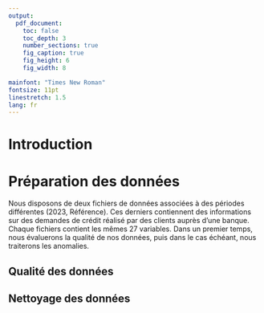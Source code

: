 ```yaml
---
output:
  pdf_document:
    toc: false
    toc_depth: 3
    number_sections: true
    fig_caption: true
    fig_height: 6
    fig_width: 8

mainfont: "Times New Roman"
fontsize: 11pt
linestretch: 1.5
lang: fr
---
```


<!-- PAGE DE GARDE  -->

```{=tex}
\begin{titlepage}

\vspace{1cm}
\begin{center}

\textit{Université Paris Cité}

BUT SD FA EMS - 2025

\vspace{5mm}

\textsc{Situation d'évaluation et d'apprentissage}

\vfill 

{\Huge\bfseries Suivi et calibration d'un modèle de scoring bancaire\par}

{\Large\bfseries \par}

\vfill

{\large\itshape Réalisé par}

{\large Rachid SAHLI}

\vspace{5mm}

\end{center}
\end{titlepage}
```
```{=tex}
\newpage
\pagenumbering{arabic}
```
\phantomsection

<!-- PAGE DE GARDE: FIN  -->

<!-- TABLE DES MATIÈRES -->

```{=tex}
\newpage
\tableofcontents
```
<!-- TABLE DES MATIÈRES: FIN -->

\newpage

# Introduction
\begin{flushleft}
    \hspace*{1cm}Lorsque une banque octroi un crédit à un emprunteur, elle s'expose à ce que ce dernier ne puisse rembourser, en partie ou en totalité, les montant engagés. Elle prend donc le risque de supporter des pertes financières. Le risque de crédit correspond à la probabilité d'une perte due à la défaillance d'un emprunteur dans le remboursement d'une dette quelconque. Afin de se couvrir contre le risque de crédit, la banque dispose de plusieurs réponses possibles et complémentaires ; la sélection des bons risques de crédit (politiques d'octroi de crédit), la gestion optimisée des crédits en cours de vie ou encore la couverture financière des risques probables.

Ce projet consiste à effectuer un suivi du score de crédit\footnote{Score de prédiction d'un défaut futur du client.} sur la période 2023 en comparaison avec la période de référence. Dans un second temps, nous calibrerons un modèle statistique dans l'obectif de déterminer une probabilité de défaut.
\end{flushleft}

# Préparation des données

Nous disposons de deux fichiers de données associées à des périodes différentes (2023, Référence). Ces derniers contiennent des informations sur des demandes de crédit réalisé par des clients auprès d'une banque. Chaque fichiers contient les mêmes 27 variables. Dans un premier temps, nous évaluerons la qualité de nos données, puis dans le cas échéant, nous traiterons les anomalies.

## Qualité des données



## Nettoyage des données








